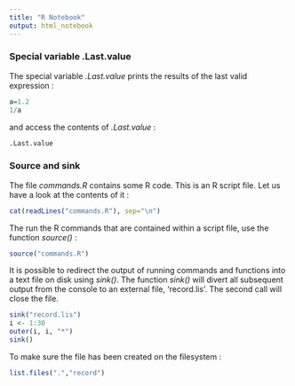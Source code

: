 ```yaml
---
title: "R Notebook"
output: html_notebook
---
```


### Special variable .Last.value
The special variable *.Last.value* prints the results of the last valid expression :
```r
a=1.2 
1/a 
```
and access the contents of *.Last.value* :
```r
.Last.value 
```

### Source and sink
The file *commands.R* contains some R code. This is an R script file. Let us have a look at the contents of it :
```r
cat(readLines("commands.R"), sep="\n") 
```

The run the R commands that are contained within a script file, use the function *source()* : 
```r
source("commands.R")
```

It is possible to redirect the output of running commands and functions into a text file on disk using *sink()*. The function *sink()* will divert all subsequent output from the console to an external file, ‘record.lis’. The second call will close the file.
```r
sink("record.lis")
i <- 1:30
outer(i, i, "*")
sink()
```

To make sure the file has been created on the filesystem : 
```r
list.files(".","record")
```

